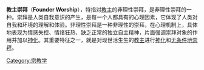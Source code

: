 {{Expand|time=2012-10-12T12:40:44+00:00 }}
{{Unreferenced|time=2012-10-12T12:40:44+00:00 }}
'''教主崇拜'''（'''Founder Worship'''），特指对[[教主|教主]]的非理性崇拜，是非理性崇拜的一种。崇拜是人类自我意识的产生，是每一个人都具有的心理因素，它体现了人类对自我和环境的理解和体验。非理性崇拜是一种非理性的崇拜，在心理机制上，具体地表现为情感失控、情绪狂热、缺乏正常的独立自主精神，片面强调崇拜对象的作用并加以[[神化|神化]]。其重要特征之一，就是对现世活生生的[[教主|教主]]进行[[神化|神化]]和[[无条件地崇拜|无条件地崇拜]]。
[[Category:宗教学|Category:宗教学]]